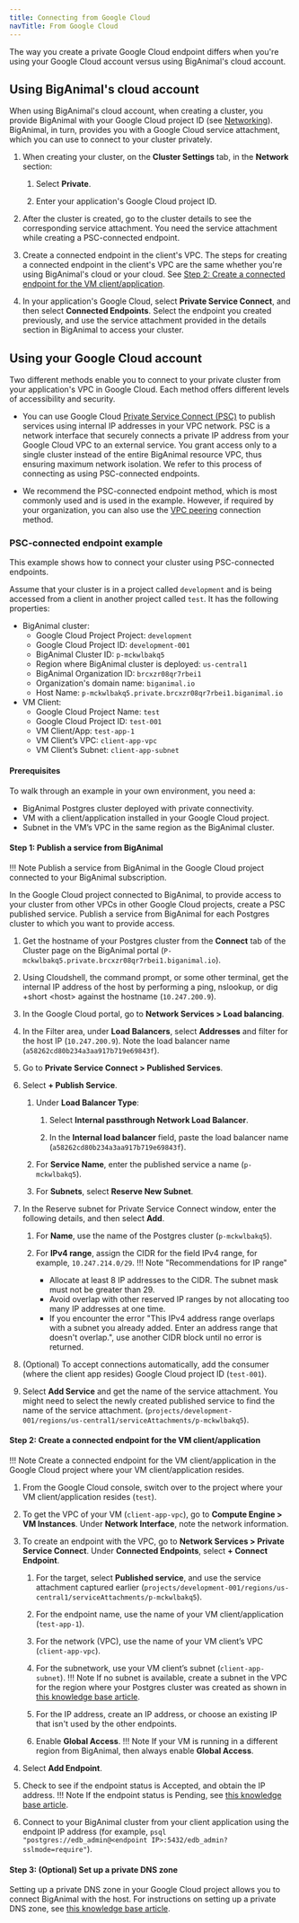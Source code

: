 ```yaml
---
title: Connecting from Google Cloud
navTitle: From Google Cloud
---
```


The way you create a private Google Cloud endpoint differs when you're using your Google Cloud account versus using BigAnimal's cloud account.

## Using BigAnimal's cloud account
When using BigAnimal's cloud account, when creating a cluster, you provide BigAnimal with your Google Cloud project ID (see [Networking](/biganimal/latest/getting_started/creating_a_cluster/#network-logs--telemetry-section)). BigAnimal, in turn, provides you with a Google Cloud service attachment, which you can use to connect to your cluster privately.

1. When creating your cluster, on the **Cluster Settings** tab, in the **Network** section:
   1. Select **Private**.

   1. Enter your application's Google Cloud project ID.

1. After the cluster is created, go to the cluster details to see the corresponding service attachment. You need the service attachment while creating a PSC-connected endpoint.

1. Create a connected endpoint in the client's VPC. The steps for creating a connected endpoint in the client's VPC are the same whether you're using BigAnimal's cloud or your cloud. See [Step 2: Create a connected endpoint for the VM client/application](#step-2-create-a-connected-endpoint-for-the-vm-clientapplication).

1. In your application's Google Cloud, select **Private Service Connect**, and then select **Connected Endpoints**. Select the endpoint you created previously, and use the service attachment provided in the details section in BigAnimal to access your cluster.

## Using your Google Cloud account

Two different methods enable you to connect to your private cluster from your application's VPC in Google Cloud. Each method offers different levels of accessibility and security. 

- You can use Google Cloud [Private Service Connect (PSC)](https://cloud.google.com/vpc/docs/configure-private-service-connect-producer) to publish services using internal IP addresses in your VPC network. PSC is a network interface that securely connects a private IP address from your Google Cloud VPC to an external service. You grant access only to a single cluster instead of the entire BigAnimal resource VPC, thus ensuring maximum network isolation. We refer to this process of connecting as using PSC-connected endpoints. 

- We recommend the PSC-connected endpoint method, which is most commonly used and is used in the example. However, if required by your organization, you can also use the [VPC peering](vpc_peering) connection method.

### PSC-connected endpoint example
This example shows how to connect your cluster using PSC-connected endpoints. 

Assume that your cluster is in a project called `development` and is being accessed from a client in another project called `test`. It has the following properties:

-  BigAnimal cluster:
   - Google Cloud Project Project: `development`
   - Google Cloud Project ID: `development-001`
   - BigAnimal Cluster ID: `p-mckwlbakq5`
   - Region where BigAnimal cluster is deployed: `us-central1`
   - BigAnimal Organization ID: `brcxzr08qr7rbei1`
   - Organization's domain name: `biganimal.io`
   - Host Name: `p-mckwlbakq5.private.brcxzr08qr7rbei1.biganimal.io`
- VM Client:
   - Google Cloud Project Name: `test`
   - Google Cloud Project ID: `test-001`
   - VM Client/App: `test-app-1`
   - VM Client’s VPC: `client-app-vpc`
   - VM Client’s Subnet: `client-app-subnet`


#### Prerequisites

To walk through an example in your own environment, you need a:

- BigAnimal Postgres cluster deployed with private connectivity.
- VM with a client/application installed in your Google Cloud project.
- Subnet in the VM’s VPC in the same region as the BigAnimal cluster.


#### Step 1: Publish a service from BigAnimal

!!! Note
    Publish a service from BigAnimal in the Google Cloud project connected to your BigAnimal subscription.

In the Google Cloud project connected to BigAnimal, to provide access to your cluster from other VPCs in other Google Cloud projects, create a PSC published service. Publish a service from BigAnimal for each Postgres cluster to which you want to provide access.

1. Get the hostname of your Postgres cluster from the **Connect** tab of the Cluster page on the BigAnimal portal (`P-mckwlbakq5.private.brcxzr08qr7rbei1.biganimal.io`).

1. Using Cloudshell, the command prompt, or some other terminal, get the internal IP address of the host by performing a ping, nslookup, or dig +short &lt;host> against the hostname (`10.247.200.9`).

1. In the Google Cloud portal, go to **Network Services > Load balancing**.

1. In the Filter area, under **Load Balancers**, select **Addresses** and filter for the host IP (`10.247.200.9`). Note the load balancer name (`a58262cd80b234a3aa917b719e69843f`).

1. Go to **Private Service Connect > Published Services**.

1. Select **+ Publish Service**. 
   1. Under **Load Balancer Type**:

      1. Select **Internal passthrough Network Load Balancer**.

      1. In the **Internal load balancer** field, paste the load balancer name (`a58262cd80b234a3aa917b719e69843f`).
   1. For **Service Name**, enter the published service a name (`p-mckwlbakq5`).
   1. For **Subnets**, select **Reserve New Subnet**.

1. In the Reserve subnet for Private Service Connect window, enter the following details, and then select **Add**.
   1. For **Name**, use the name of the Postgres cluster (`p-mckwlbakq5`).

   1. For **IPv4 range**, assign the CIDR for the field IPv4 range, for example, `10.247.214.0/29`.
   !!! Note "Recommendations for IP range"
       - Allocate at least 8 IP addresses to the CIDR. The subnet mask must not be greater than 29.
       - Avoid overlap with other reserved IP ranges by not allocating too many IP addresses at one time.
       - If you encounter the error "This IPv4 address range overlaps with a subnet you already added. Enter an address range that doesn't overlap.", use another CIDR block until no error is returned.

1. (Optional) To accept connections automatically, add the consumer (where the client app resides) Google Cloud project ID (`test-001`).

1. Select **Add Service** and get the name of the service attachment. You might need to select the newly created published service to find the name of the service attachment. (`projects/development-001/regions/us-central1/serviceAttachments/p-mckwlbakq5`).

#### Step 2: Create a connected endpoint for the VM client/application

!!! Note
    Create a connected endpoint for the VM client/application in the Google Cloud project where your VM client/application resides.

1. From the Google Cloud console, switch over to the project where your VM client/application resides (`test`).

1. To get the VPC of your VM (`client-app-vpc`), go to **Compute Engine > VM Instances**. Under **Network Interface**, note the network information.

1. To create an endpoint with the VPC, go to **Network Services > Private Service Connect**. Under **Connected Endpoints**, select **+ Connect Endpoint**. 
   1. For the target, select **Published service**, and use the service attachment captured earlier (`projects/development-001/regions/us-central1/serviceAttachments/p-mckwlbakq5`).
   
   1. For the endpoint name, use the name of your VM client/application (`test-app-1`).
   1. For the network (VPC), use the name of your VM client’s VPC (`client-app-vpc`).
   1. For the subnetwork, use your VM client’s subnet (`client-app-subnet`).
      !!! Note
          If no subnet is available, create a subnet in the VPC for the region where your Postgres cluster was created as shown in [this knowledge base article](https://support.biganimal.com/hc/en-us/articles/20383247227801-GCP-Connect-to-BigAnimal-private-cluster-using-GCP-Private-Service-Connect#h_01H4NMNNSFQXNTX78W08Q3G39K).
    1. For the IP address, create an IP address, or choose an existing IP that isn't used by the other endpoints.
    1. Enable **Global Access**.
       !!! Note
           If your VM is running in a different region from BigAnimal, then always enable **Global Access**.
1. Select **Add Endpoint**.

1. Check to see if the endpoint status is Accepted, and obtain the IP address. 
   !!! Note
       If the endpoint status is Pending, see [this knowledge base article](https://support.biganimal.com/hc/en-us/articles/20383247227801-GCP-Connect-to-BigAnimal-private-cluster-using-GCP-Private-Service-Connect#h_01H4NMPGXCSC9V30WNESV52FAV). 

1. Connect to your BigAnimal cluster from your client application using the endpoint IP address (for example, `psql "postgres://edb_admin@<endpoint IP>:5432/edb_admin?sslmode=require"`).

#### Step 3: (Optional) Set up a private DNS zone

Setting up a private DNS zone in your Google Cloud project allows you to connect BigAnimal with the host. For instructions on setting up a private DNS zone, see [this knowledge base article](https://support.biganimal.com/hc/en-us/articles/20383247227801-GCP-Connect-to-BigAnimal-private-cluster-using-GCP-Private-Service-Connect#h_01H4QMHF1DJGKW5ED2BQ6YCT29).

